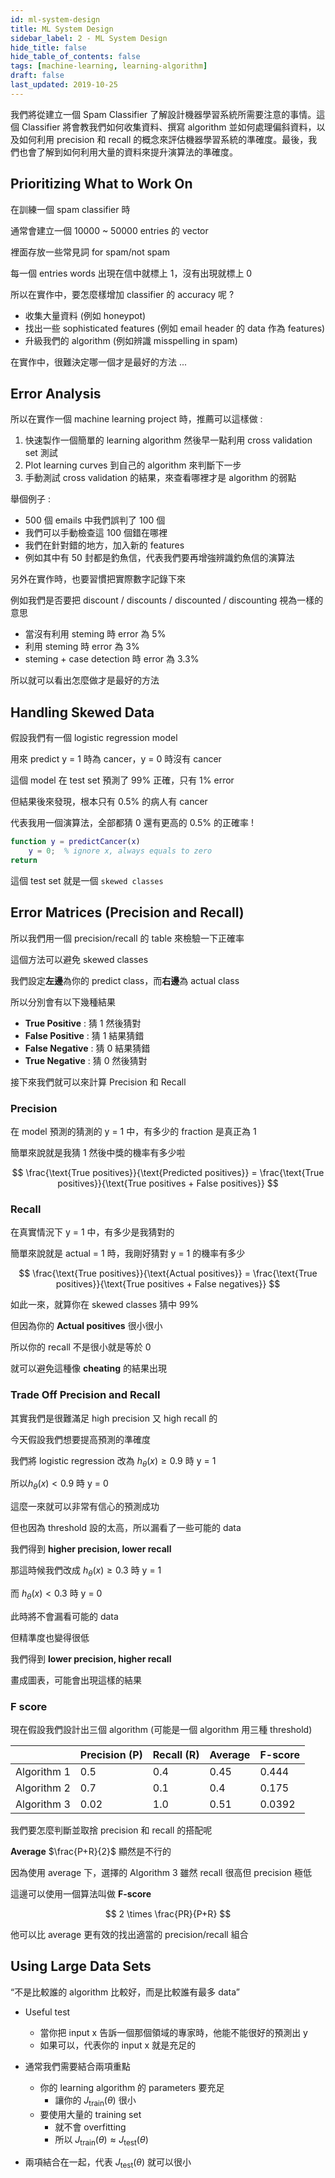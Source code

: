 ```yaml
---
id: ml-system-design
title: ML System Design
sidebar_label: 2 - ML System Design
hide_title: false
hide_table_of_contents: false
tags: [machine-learning, learning-algorithm]
draft: false
last_updated: 2019-10-25
---
```


我們將從建立一個 Spam Classifier 了解設計機器學習系統所需要注意的事情。這個 Classifier 將會教我們如何收集資料、撰寫 algorithm 並如何處理偏斜資料，以及如何利用 precision 和 recall 的概念來評估機器學習系統的準確度。最後，我們也會了解到如何利用大量的資料來提升演算法的準確度。

## Prioritizing What to Work On

在訓練一個 spam classifier 時

通常會建立一個 10000 ~ 50000 entries 的 vector

裡面存放一些常見詞 for spam/not spam

每一個 entries words 出現在信中就標上 1，沒有出現就標上 0

<fig
  src="/img/learning/machine-learning/06-improve-learning-algorithm/02-ml-system-design/spam_classifier.png"
  caption="Spam Classifier"
/>

所以在實作中，要怎麼樣增加 classifier 的 accuracy 呢 ?

- 收集大量資料 (例如 honeypot)
- 找出一些 sophisticated features (例如 email header 的 data 作為 features)
- 升級我們的 algorithm (例如辨識 misspelling in spam)

在實作中，很難決定哪一個才是最好的方法 ...

## Error Analysis

所以在實作一個 machine learning project 時，推薦可以這樣做 :

1. 快速製作一個簡單的 learning algorithm 然後早一點利用 cross validation set 測試
2. Plot learning curves 到自己的 algorithm 來判斷下一步
3. 手動測試 cross validation 的結果，來查看哪裡才是 algorithm 的弱點

舉個例子 :

- 500 個 emails 中我們誤判了 100 個
- 我們可以手動檢查這 100 個錯在哪裡
- 我們在針對錯的地方，加入新的 features
- 例如其中有 50 封都是釣魚信，代表我們要再增強辨識釣魚信的演算法

另外在實作時，也要習慣把實際數字記錄下來

例如我們是否要把 discount / discounts / discounted / discounting 視為一樣的意思

- 當沒有利用 steming 時 error 為 5%
- 利用 steming 時 error 為 3%
- steming + case detection 時 error 為 3.3%

所以就可以看出怎麼做才是最好的方法

## Handling Skewed Data

假設我們有一個 logistic regression model

用來 predict y = 1 時為 cancer，y = 0 時沒有 cancer

這個 model 在 test set 預測了 99% 正確，只有 1% error

但結果後來發現，根本只有 0.5% 的病人有 cancer

代表我用一個演算法，全部都猜 0 還有更高的 0.5% 的正確率 !

```matlab
function y = predictCancer(x)
    y = 0;  % ignore x, always equals to zero
return
```

這個 test set 就是一個 `skewed classes`

## Error Matrices (Precision and Recall)

所以我們用一個 precision/recall 的 table 來檢驗一下正確率

這個方法可以避免 skewed classes

我們設定**左邊**為你的 predict class，而**右邊**為 actual class

<fig
  src="/img/learning/machine-learning/06-improve-learning-algorithm/02-ml-system-design/precision_recall_table.png"
  caption="Precision and Recall Table"
/>

所以分別會有以下幾種結果

- **True Positive** : 猜 1 然後猜對
- **False Positive** : 猜 1 結果猜錯
- **False Negative** : 猜 0 結果猜錯
- **True Negative** : 猜 0 然後猜對

接下來我們就可以來計算 Precision 和 Recall

### Precision

在 model 預測的猜測的 y = 1 中，有多少的 fraction 是真正為 1

簡單來說就是我猜 1 然後中獎的機率有多少啦

$$
\frac{\text{True positives}}{\text{Predicted positives}} =
\frac{\text{True positives}}{\text{True positives + False positives}}
$$

### Recall

在真實情況下 y = 1 中，有多少是我猜對的

簡單來說就是 actual = 1 時，我剛好猜對 y = 1 的機率有多少

$$
\frac{\text{True positives}}{\text{Actual positives}} =
\frac{\text{True positives}}{\text{True positives + False negatives}}
$$

如此一來，就算你在 skewed classes 猜中 99%

但因為你的 **Actual positives** 很小很小

所以你的 recall 不是很小就是等於 0

就可以避免這種像 **cheating** 的結果出現

### Trade Off Precision and Recall

其實我們是很難滿足 high precision 又 high recall 的

今天假設我們想要提高預測的準確度

我們將 logistic regression 改為 $h_\theta(x) \ge 0.9$ 時 y = 1

所以$h_\theta(x) < 0.9$ 時 y = 0

這麼一來就可以非常有信心的預測成功

但也因為 threshold 設的太高，所以漏看了一些可能的 data

我們得到 **higher precision, lower recall**

那這時候我們改成 $h_\theta(x) \ge 0.3$ 時 y = 1

而 $h_\theta(x) < 0.3$ 時 y = 0

此時將不會漏看可能的 data

但精準度也變得很低

我們得到 **lower precision, higher recall**

畫成圖表，可能會出現這樣的結果

<fig
  src="/img/learning/machine-learning/06-improve-learning-algorithm/02-ml-system-design/precision_recall_tradeoff.png"
  caption="Precision and Recall Trade Off"
/>

### F score

現在假設我們設計出三個 algorithm (可能是一個 algorithm 用三種 threshold)

|             | Precision (P) | Recall (R) | Average | F-score |
| ----------- | ------------- | ---------- | ------- | ------- |
| Algorithm 1 | 0.5           | 0.4        | 0.45    | 0.444   |
| Algorithm 2 | 0.7           | 0.1        | 0.4     | 0.175   |
| Algorithm 3 | 0.02          | 1.0        | 0.51    | 0.0392  |

我們要怎麼判斷並取捨 precision 和 recall 的搭配呢

**Average** $\frac{P+R}{2}$ 顯然是不行的

因為使用 average 下，選擇的 Algorithm 3 雖然 recall 很高但 precision 極低

這邊可以使用一個算法叫做 **F-score**

$$
2 \times \frac{PR}{P+R}
$$

他可以比 average 更有效的找出適當的 precision/recall 組合

## Using Large Data Sets

“不是比較誰的 algorithm 比較好，而是比較誰有最多 data”

- Useful test

  - 當你把 input x 告訴一個那個領域的專家時，他能不能很好的預測出 y
  - 如果可以，代表你的 input x 就是充足的

- 通常我們需要結合兩項重點
  - 你的 learning algorithm 的 parameters 要充足
    - 讓你的 $J_{\text{train}}(\theta)$ 很小
  - 要使用大量的 training set
    - 就不會 overfitting
    - 所以 $J_{\text{train}}(\theta) \approx J_{\text{test}}(\theta)$
- 兩項結合在一起，代表 $J_\text{test}(\theta)$ 就可以很小
